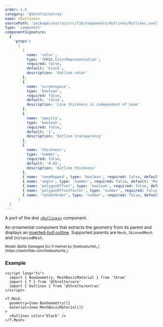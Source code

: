 ```yaml
---
order: 5.8
category: '@threlte/extras'
name: <Outlines>
sourcePath: 'packages/extras/src/lib/components/Outlines/Outlines.svelte'
type: 'component'
componentSignature:
  {
    'props':
      [
        {
          name: 'color',
          type: 'THREE.ColorRepresentation',
          required: false,
          default: 'black',
          description: 'Outline color'
        },
        {
          name: 'screenspace',
          type: 'boolean',
          required: false,
          default: 'false',
          description: 'Line thickness is independent of zoom'
        },
        {
          name: 'opacity',
          type: 'boolean',
          required: false,
          default: '1',
          description: 'Outline transparency'
        },
        {
          name: 'thickness',
          type: 'number',
          required: false,
          default: '0.05',
          description: 'Outline thickness'
        },
        { name: 'toneMapped', type: 'boolean', required: false, default: 'true' },
        { name: 'angle', type: 'number', required: false, default: 'Math.PI' },
        { name: 'polygonOffset', type: 'boolean', required: false, default: 'false' },
        { name: 'polygonOffsetFactor', type: 'number', required: false, default: '0' },
        { name: 'renderOrder', type: 'number', required: false, default: '0' }
      ]
  }
---
```


A port of the drei [`<Outlines>`](https://github.com/pmndrs/drei?tab=readme-ov-file#outlines) component.

An ornamental component that extracts the geometry from its parent and displays an [inverted-hull outline](https://bnpr.gitbook.io/bnpr/outline/inverse-hull-method). Supported parents are `Mesh`, `SkinnedMesh` and `InstancedMesh`.

<Example path="extras/outlines" />

<small>
  Model: Battle Damaged Sci-fi Helmet by [theblueturtle\_](https://sketchfab.com/theblueturtle_)
</small>

### Example

```svelte
<script lang="ts">
  import { BoxGeometry, MeshBasicMaterial } from 'three'
  import { T } from '@threlte/core'
  import { Outlines } from '@threlte/extras'
</script>

<T.Mesh
  geometry={new BoxGeometry()}
  material={new MeshBasicMaterial()}
>
  <Outlines color="black" />
</T.Mesh>
```
